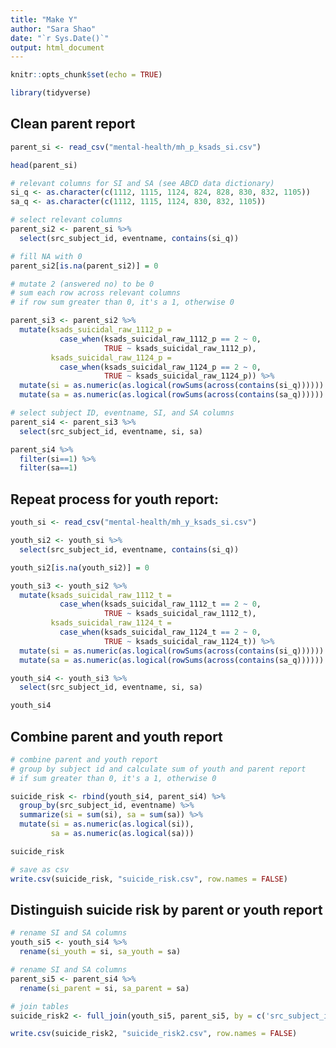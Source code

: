 ```yaml
---
title: "Make Y"
author: "Sara Shao"
date: "`r Sys.Date()`"
output: html_document
---
```


```r
knitr::opts_chunk$set(echo = TRUE)
```

```r
library(tidyverse)
```

## Clean parent report

```r
parent_si <- read_csv("mental-health/mh_p_ksads_si.csv")
```

```r
head(parent_si)
```

```r
# relevant columns for SI and SA (see ABCD data dictionary)
si_q <- as.character(c(1112, 1115, 1124, 824, 828, 830, 832, 1105))
sa_q <- as.character(c(1112, 1115, 1124, 830, 832, 1105))
```

```r
# select relevant columns
parent_si2 <- parent_si %>%
  select(src_subject_id, eventname, contains(si_q))

# fill NA with 0
parent_si2[is.na(parent_si2)] = 0
```

```r
# mutate 2 (answered no) to be 0
# sum each row across relevant columns
# if row sum greater than 0, it's a 1, otherwise 0

parent_si3 <- parent_si2 %>%
  mutate(ksads_suicidal_raw_1112_p = 
           case_when(ksads_suicidal_raw_1112_p == 2 ~ 0, 
                     TRUE ~ ksads_suicidal_raw_1112_p),
         ksads_suicidal_raw_1124_p = 
           case_when(ksads_suicidal_raw_1124_p == 2 ~ 0, 
                     TRUE ~ ksads_suicidal_raw_1124_p)) %>%
  mutate(si = as.numeric(as.logical(rowSums(across(contains(si_q)))))) %>%
  mutate(sa = as.numeric(as.logical(rowSums(across(contains(sa_q))))))
```

```r
# select subject ID, eventname, SI, and SA columns
parent_si4 <- parent_si3 %>%
  select(src_subject_id, eventname, si, sa)
```

```r
parent_si4 %>%
  filter(si==1) %>%
  filter(sa==1)
```

## Repeat process for youth report:

```r
youth_si <- read_csv("mental-health/mh_y_ksads_si.csv")
```

```r
youth_si2 <- youth_si %>%
  select(src_subject_id, eventname, contains(si_q))

youth_si2[is.na(youth_si2)] = 0
```

```r
youth_si3 <- youth_si2 %>%
  mutate(ksads_suicidal_raw_1112_t = 
           case_when(ksads_suicidal_raw_1112_t == 2 ~ 0, 
                     TRUE ~ ksads_suicidal_raw_1112_t),
         ksads_suicidal_raw_1124_t = 
           case_when(ksads_suicidal_raw_1124_t == 2 ~ 0, 
                     TRUE ~ ksads_suicidal_raw_1124_t)) %>%
  mutate(si = as.numeric(as.logical(rowSums(across(contains(si_q)))))) %>%
  mutate(sa = as.numeric(as.logical(rowSums(across(contains(sa_q))))))
```

```r
youth_si4 <- youth_si3 %>%
  select(src_subject_id, eventname, si, sa)
```

```r
youth_si4
```

## Combine parent and youth report

```r
# combine parent and youth report
# group by subject id and calculate sum of youth and parent report
# if sum greater than 0, it's a 1, otherwise 0

suicide_risk <- rbind(youth_si4, parent_si4) %>%
  group_by(src_subject_id, eventname) %>%
  summarize(si = sum(si), sa = sum(sa)) %>%
  mutate(si = as.numeric(as.logical(si)),
         sa = as.numeric(as.logical(sa)))
```

```r
suicide_risk
```


```r
# save as csv
write.csv(suicide_risk, "suicide_risk.csv", row.names = FALSE)
```

## Distinguish suicide risk by parent or youth report

```r
# rename SI and SA columns
youth_si5 <- youth_si4 %>%
  rename(si_youth = si, sa_youth = sa)
```

```r
# rename SI and SA columns
parent_si5 <- parent_si4 %>%
  rename(si_parent = si, sa_parent = sa)
```

```r
# join tables
suicide_risk2 <- full_join(youth_si5, parent_si5, by = c('src_subject_id', 'eventname'))
```

```r
write.csv(suicide_risk2, "suicide_risk2.csv", row.names = FALSE)
```

